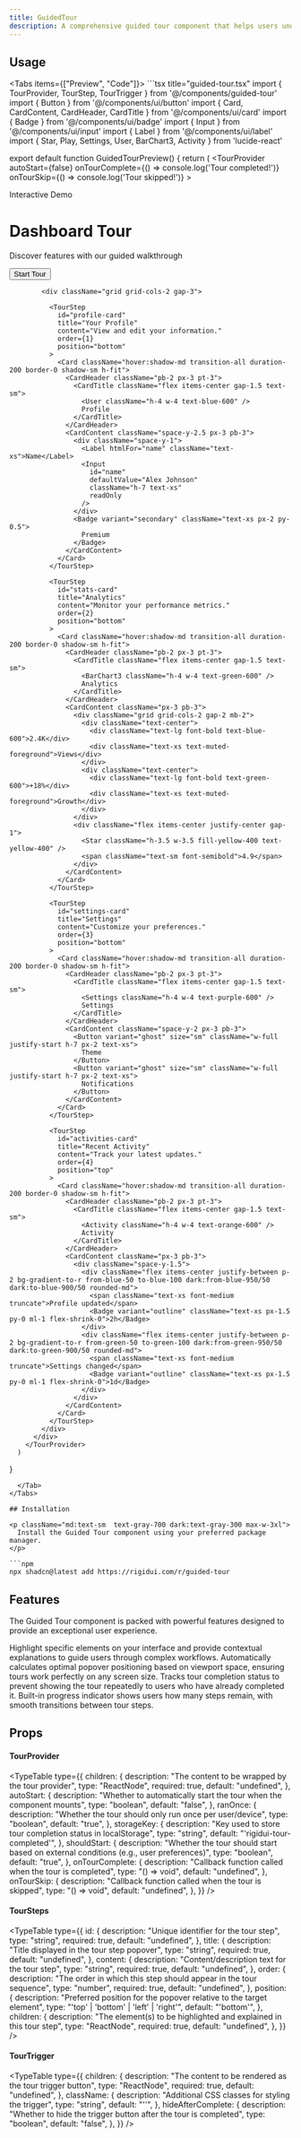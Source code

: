 ```yaml
---
title: GuidedTour
description: A comprehensive guided tour component that helps users understand your interface through interactive step-by-step walkthroughs.
---
```



## Usage

<Tabs items={["Preview", "Code"]}>
  <Tab value="Preview">
    <GuidedTourPreview />
  </Tab>
  <Tab value="Code">
    ```tsx title="guided-tour.tsx"
import { TourProvider, TourStep, TourTrigger } from '@/components/guided-tour'
import { Button } from '@/components/ui/button'
import { Card, CardContent, CardHeader, CardTitle } from '@/components/ui/card'
import { Badge } from '@/components/ui/badge'
import { Input } from '@/components/ui/input'
import { Label } from '@/components/ui/label'
import { Star, Play, Settings, User, BarChart3, Activity } from 'lucide-react'

export default function GuidedTourPreview() {
      return (
        <TourProvider
          autoStart={false}
          onTourComplete={() => console.log('Tour completed!')}
          onTourSkip={() => console.log('Tour skipped!')}
        >
          <div className="w-full max-w-4xl mx-auto p-3 space-y-4">
            <div className="text-center space-y-3">
              <div className="inline-flex items-center gap-1.5 px-2.5 py-1 bg-primary/10 rounded-full">
                <Star className="h-3.5 w-3.5 text-primary" />
                <span className="text-xs font-medium text-primary">Interactive Demo</span>
              </div>
              <h1 className="text-xl sm:text-2xl font-bold">Dashboard Tour</h1>
              <p className="text-muted-foreground text-xs sm:text-sm max-w-xs mx-auto">
                Discover features with our guided walkthrough
              </p>
              <TourTrigger>
                <Button size="sm" className="mt-2">
                  <Play className="h-3.5 w-3.5 mr-1.5" />
                  Start Tour
                </Button>
              </TourTrigger>
            </div>

            <div className="grid grid-cols-2 gap-3">

              <TourStep
                id="profile-card"
                title="Your Profile"
                content="View and edit your information."
                order={1}
                position="bottom"
              >
                <Card className="hover:shadow-md transition-all duration-200 border-0 shadow-sm h-fit">
                  <CardHeader className="pb-2 px-3 pt-3">
                    <CardTitle className="flex items-center gap-1.5 text-sm">
                      <User className="h-4 w-4 text-blue-600" />
                      Profile
                    </CardTitle>
                  </CardHeader>
                  <CardContent className="space-y-2.5 px-3 pb-3">
                    <div className="space-y-1">
                      <Label htmlFor="name" className="text-xs">Name</Label>
                      <Input
                        id="name"
                        defaultValue="Alex Johnson"
                        className="h-7 text-xs"
                        readOnly
                      />
                    </div>
                    <Badge variant="secondary" className="text-xs px-2 py-0.5">
                      Premium
                    </Badge>
                  </CardContent>
                </Card>
              </TourStep>

              <TourStep
                id="stats-card"
                title="Analytics"
                content="Monitor your performance metrics."
                order={2}
                position="bottom"
              >
                <Card className="hover:shadow-md transition-all duration-200 border-0 shadow-sm h-fit">
                  <CardHeader className="pb-2 px-3 pt-3">
                    <CardTitle className="flex items-center gap-1.5 text-sm">
                      <BarChart3 className="h-4 w-4 text-green-600" />
                      Analytics
                    </CardTitle>
                  </CardHeader>
                  <CardContent className="px-3 pb-3">
                    <div className="grid grid-cols-2 gap-2 mb-2">
                      <div className="text-center">
                        <div className="text-lg font-bold text-blue-600">2.4K</div>
                        <div className="text-xs text-muted-foreground">Views</div>
                      </div>
                      <div className="text-center">
                        <div className="text-lg font-bold text-green-600">+18%</div>
                        <div className="text-xs text-muted-foreground">Growth</div>
                      </div>
                    </div>
                    <div className="flex items-center justify-center gap-1">
                      <Star className="h-3.5 w-3.5 fill-yellow-400 text-yellow-400" />
                      <span className="text-sm font-semibold">4.9</span>
                    </div>
                  </CardContent>
                </Card>
              </TourStep>

              <TourStep
                id="settings-card"
                title="Settings"
                content="Customize your preferences."
                order={3}
                position="bottom"
              >
                <Card className="hover:shadow-md transition-all duration-200 border-0 shadow-sm h-fit">
                  <CardHeader className="pb-2 px-3 pt-3">
                    <CardTitle className="flex items-center gap-1.5 text-sm">
                      <Settings className="h-4 w-4 text-purple-600" />
                      Settings
                    </CardTitle>
                  </CardHeader>
                  <CardContent className="space-y-2 px-3 pb-3">
                    <Button variant="ghost" size="sm" className="w-full justify-start h-7 px-2 text-xs">
                      Theme
                    </Button>
                    <Button variant="ghost" size="sm" className="w-full justify-start h-7 px-2 text-xs">
                      Notifications
                    </Button>
                  </CardContent>
                </Card>
              </TourStep>

              <TourStep
                id="activities-card"
                title="Recent Activity"
                content="Track your latest updates."
                order={4}
                position="top"
              >
                <Card className="hover:shadow-md transition-all duration-200 border-0 shadow-sm h-fit">
                  <CardHeader className="pb-2 px-3 pt-3">
                    <CardTitle className="flex items-center gap-1.5 text-sm">
                      <Activity className="h-4 w-4 text-orange-600" />
                      Activity
                    </CardTitle>
                  </CardHeader>
                  <CardContent className="px-3 pb-3">
                    <div className="space-y-1.5">
                      <div className="flex items-center justify-between p-2 bg-gradient-to-r from-blue-50 to-blue-100 dark:from-blue-950/50 dark:to-blue-900/50 rounded-md">
                        <span className="text-xs font-medium truncate">Profile updated</span>
                        <Badge variant="outline" className="text-xs px-1.5 py-0 ml-1 flex-shrink-0">2h</Badge>
                      </div>
                      <div className="flex items-center justify-between p-2 bg-gradient-to-r from-green-50 to-green-100 dark:from-green-950/50 dark:to-green-900/50 rounded-md">
                        <span className="text-xs font-medium truncate">Settings changed</span>
                        <Badge variant="outline" className="text-xs px-1.5 py-0 ml-1 flex-shrink-0">1d</Badge>
                      </div>
                    </div>
                  </CardContent>
                </Card>
              </TourStep>
            </div>
          </div>
        </TourProvider>
      )

}

````
  </Tab>
</Tabs>

## Installation

<p className="md:text-sm  text-gray-700 dark:text-gray-300 max-w-3xl">
  Install the Guided Tour component using your preferred package manager.
</p>

```npm
npx shadcn@latest add https://rigidui.com/r/guided-tour
````

## Features

<p className="md:text-sm mb-4!  text-gray-700 dark:text-gray-300 max-w-3xl">
  The Guided Tour component is packed with powerful features designed to provide
  an exceptional user experience.
</p>

<Cards>
  <Card title="Interactive Guidance">
    Highlight specific elements on your interface and provide contextual
    explanations to guide users through complex workflows.
  </Card>
  <Card title="Smart Positioning">
    Automatically calculates optimal popover positioning based on viewport
    space, ensuring tours work perfectly on any screen size.
  </Card>
  <Card title="Completion Tracking">
    Tracks tour completion status to prevent showing the tour repeatedly to
    users who have already completed it.
  </Card>
  <Card title="Progress Tracking">
    Built-in progress indicator shows users how many steps remain, with smooth
    transitions between tour steps.
  </Card>
</Cards>

## Props

#### TourProvider

<TypeTable
  type={{
    children: {
      description: "The content to be wrapped by the tour provider",
      type: "ReactNode",
      required: true,
      default: "undefined",
    },
    autoStart: {
      description:
        "Whether to automatically start the tour when the component mounts",
      type: "boolean",
      default: "false",
    },
    ranOnce: {
      description: "Whether the tour should only run once per user/device",
      type: "boolean",
      default: "true",
    },
    storageKey: {
      description: "Key used to store tour completion status in localStorage",
      type: "string",
      default: "'rigidui-tour-completed'",
    },
    shouldStart: {
      description:
        "Whether the tour should start based on external conditions (e.g., user preferences)",
      type: "boolean",
      default: "true",
    },
    onTourComplete: {
      description: "Callback function called when the tour is completed",
      type: "() => void",
      default: "undefined",
    },
    onTourSkip: {
      description: "Callback function called when the tour is skipped",
      type: "() => void",
      default: "undefined",
    },
  }}
/>

#### TourSteps

<TypeTable
  type={{
    id: {
      description: "Unique identifier for the tour step",
      type: "string",
      required: true,
      default: "undefined",
    },
    title: {
      description: "Title displayed in the tour step popover",
      type: "string",
      required: true,
      default: "undefined",
    },
    content: {
      description: "Content/description text for the tour step",
      type: "string",
      required: true,
      default: "undefined",
    },
    order: {
      description:
        "The order in which this step should appear in the tour sequence",
      type: "number",
      required: true,
      default: "undefined",
    },
    position: {
      description:
        "Preferred position for the popover relative to the target element",
      type: "'top' | 'bottom' | 'left' | 'right'",
      default: "'bottom'",
    },
    children: {
      description:
        "The element(s) to be highlighted and explained in this tour step",
      type: "ReactNode",
      required: true,
      default: "undefined",
    },
  }}
/>

#### TourTrigger

<TypeTable
  type={{
    children: {
      description: "The content to be rendered as the tour trigger button",
      type: "ReactNode",
      required: true,
      default: "undefined",
    },
    className: {
      description: "Additional CSS classes for styling the trigger",
      type: "string",
      default: "''",
    },
    hideAfterComplete: {
      description:
        "Whether to hide the trigger button after the tour is completed",
      type: "boolean",
      default: "false",
    },
  }}
/>
